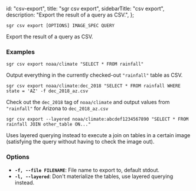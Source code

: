   id: "csv-export",
  title: "sgr csv export",
  sidebarTitle: "csv export",
  description: "Export the result of a query as CSV.",
};

`sgr csv export [OPTIONS] IMAGE_SPEC QUERY`

Export the result of a query as CSV.

### Examples

`sgr csv export noaa/climate "SELECT * FROM rainfall"`

Output everything in the currently checked-out `"rainfall"` table as CSV.

`sgr csv export noaa/climate:dec_2018 "SELECT * FROM rainfall WHERE state = 'AZ' -f dec_2018_az.csv`

Check out the `dec_2018` tag of `noaa/climate` and output values from `"rainfall"` for Arizona to `dec_2018_az.csv`

`sgr csv export --layered noaa/climate:abcdef1234567890 "SELECT * FROM rainfall JOIN other_table ON..."`

Uses layered querying instead to execute a join on tables in a certain image (satisfying the query without
having to check the image out).

### Options

- **`-f, --file FILENAME`**: File name to export to, default stdout.
- **`-l, --layered`**: Don't materialize the tables, use layered querying instead.
